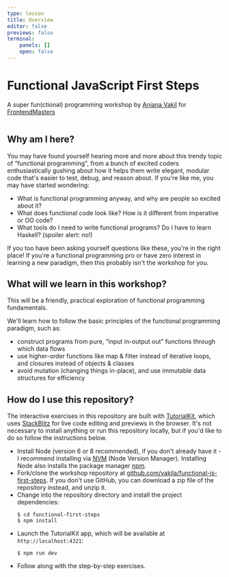 ```yaml
---
type: lesson
title: Overview
editor: false
previews: false
terminal:
    panels: []
    open: false
---
```



# Functional JavaScript First Steps

A super fun(ctional) programming workshop by [Anjana Vakil](https://anjana.dev) for [FrontendMasters](https://frontendmasters.com/courses/functional-first-steps/)

<div class="mt-4">
<Image name="whatisfp" width="50%" />
</div>

## Why am I here?

You may have found yourself hearing more and more about this trendy topic of “functional programming", from a bunch of excited coders enthusiastically gushing about how it helps them write elegant, modular code that's easier to test, debug, and reason about. If you're like me, you may have started wondering:

- What is functional programming anyway, and why are people so excited about it?
- What does functional code look like? How is it different from imperative or OO code?
- What tools do I need to write functional programs? Do I have to learn Haskell? (spoiler alert: no!)

If you too have been asking yourself questions like these, you're in the right place! If you're a functional programming pro or have zero interest in learning a new paradigm, then this probably isn't the workshop for you.

## What will we learn in this workshop?

This will be a friendly, practical exploration of functional programming fundamentals.

We'll learn how to follow the basic principles of the functional programming paradigm, such as:
- construct programs from pure, “input in-output out” functions through which data flows
- use higher-order functions like map & filter instead of iterative loops, and closures instead of objects & classes
- avoid mutation (changing things in-place), and use immutable data structures for efficiency


## How do I use this repository?

The interactive exercises in this repository are built with [TutorialKit](https://tutorialkit.dev), which uses [StackBlitz](https://stackblitz.com) for live code editing and previews in the browser. It's not necessary to install anything or run this repository locally, but if you'd like to do so follow the instructions below. 


- Install Node (version 6 or 8 recommended), if you don't already have it - I recommend installing via [NVM](https://github.com/creationix/nvm) (Node Version Manager). Installing Node also installs the package manager [npm](https://www.npmjs.com/).
- Fork/clone the workshop repository at [github.com/vakila/functional-js-first-steps](https://github.com/vakila/functional-first-steps). If you don't use GitHub, you can download a zip file of the repository instead, and unzip it.
- Change into the repository directory and install the project dependencies:
  ```
  $ cd functional-first-steps
  $ npm install
  ```
- Launch the TutorialKit app, which will be available at `http://localhost:4321`:
  ```
  $ npm run dev
  ```
- Follow along with the step-by-step exercises.
